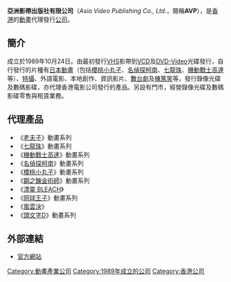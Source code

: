 {{HK-corp-stub}}

{{Infobox Company 
| company_name = 亞洲影帶出版社有限公司
| company_name_en = Asia Video Publishing Company Limited
| company_logo = 
| company_type = 
| company_slogan = 
| ROC_UBN = 
| predecessor = 
| market_information = 非上市
| abbreviated_name = 
| foundation = {{Start date|1989|10|24}}
| location = {{flagicon|HKG}}[[新界|新界]][[葵涌|葵涌]]華星街12-14號華星工業大廈21樓1-2室
| zip_code = 
| key_people = 
| industry = 文教育樂出版業
| products = 影音產品代理、版權買賣
| capital = 
| revenue = 
| operating_income = 
| net_income = 
| num_employees = 
| accounting_period = 
| parent = 
| subsid = 
| homepage = [https://web.archive.org/web/20130212135053/http://www.avpnet.com.hk/ 官方網站]
| footnotes = 
| width = 
}}

'''亞洲影帶出版社有限公司'''（''Asia Video Publishing Co., Ltd.''，簡稱'''AVP'''），是[[香港|香港]]的[[動畫|動畫]]代理發行[[公司|公司]]。

== 簡介 ==
成立於1989年10月24日。由最初發行[[VHS|VHS]]影帶到[[VCD|VCD]]及[[DVD-Video|DVD-Video]]光碟發行，自行發行的片種有[[日本動畫|日本動畫]]（包括[[櫻桃小丸子|櫻桃小丸子]]、[[名偵探柯南|名偵探柯南]]、[[七龍珠|七龍珠]]、[[機動戰士高達|機動戰士高達]]等）、[[特攝|特攝]]、外語電影、本地創作、資訊影片、[[舞台劇|舞台劇]]及[[棟篤笑|棟篤笑]]等，發行錄像光碟及數碼影碟，亦代理香港電影公司發行的產品。另設有門市，經營錄像光碟及數碼影碟零售與租賃業務。

== 代理產品 ==
*《[[老夫子|老夫子]]》動畫系列
*《[[七龍珠|七龍珠]]》動畫系列
*《[[機動戰士高達|機動戰士高達]]》動畫系列
*《[[名偵探柯南|名偵探柯南]]》動畫系列
*《[[櫻桃小丸子|櫻桃小丸子]]》動畫系列
*《[[鋼之鍊金術師|鋼之鍊金術師]]》動畫系列
*《[[BLEACH|漂靈 BLEACH]]》
*《[[网球王子|网球王子]]》動畫系列
*《[[風雲決|風雲決]]》
*《[[頭文字D|頭文字D]]》動畫系列

== 外部連結 ==
*[https://web.archive.org/web/20130212135053/http://www.avpnet.com.hk/ 官方網站]


[[Category:動畫產業公司|Category:動畫產業公司]]
[[Category:1989年成立的公司|Category:1989年成立的公司]]
[[Category:香港公司|Category:香港公司]]